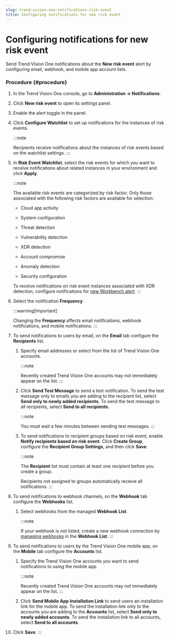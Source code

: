 ```yaml
---
slug: trend-vision-one-notifications-risk-event
title: Configuring notifications for new risk event
---
```

# Configuring notifications for new risk event

Send Trend Vision One notifications about the **New risk event** alert by configuring email, webhook, and mobile app account lists.

### Procedure {#procedure}

1.  In the Trend Vision One console, go to **Administration → Notifications**.

2.  Click **New risk event** to open its settings panel.

3.  Enable the alert toggle in the panel.

4.  Click **Configure Watchlist** to set up notifications for the instances of risk events.

    :::note

    Recipients receive notifications about the instances of risk events based on the watchlist settings.
    :::

5.  In **Risk Event Watchlist**, select the risk events for which you want to receive notifications about related instances in your environment and click **Apply**.

    :::note

    The available risk events are categorized by risk factor. Only those associated with the following risk factors are available for selection:

    - Cloud app activity

    - System configuration

    - Threat detection

    - Vulnerability detection

    - XDR detection

    - Account compromise

    - Anomaly detection

    - Security configuration

    To receive notifications on risk event instances associated with XDR detection, configure notifications for [new Workbench alert](notifications-workbench-alerts.mdx).
    :::

6.  Select the notification **Frequency**.

    :::warning[Important]

    Changing the **Frequency** affects email notifications, webhook notifications, and mobile notifications.
    :::

7.  To send notifications to users by email, on the **Email** tab configure the **Recipients** list.

    1.  Specify email addresses or select from the list of Trend Vision One accounts.

        :::note

        Recently created Trend Vision One accounts may not immediately appear on the list.
        :::

    2.  Click **Send Test Message** to send a test notification. To send the test message only to emails you are adding to the recipient list, select **Send only to newly added recipients**. To send the test message to all recipients, select **Send to all recipients**.

        :::note

        You must wait a few minutes between sending test messages.
        :::

    3.  To send notifications to recipient groups based on risk event, enable **Notify recipients based on risk event**. Click **Create Group**, configure the **Recipient Group Settings**, and then click **Save**.

        :::note

        The **Recipient** list must contain at least one recipient before you create a group.

        Recipients not assigned to groups automatically receive all notifications.
        :::

8.  To send notifications to webhook channels, on the **Webhook** tab configure the **Webhooks** list.

    1.  Select webhooks from the managed **Webhook List**.

        :::note

        If your webhook is not listed, create a new webhook connection by [managing webhooks](managing-webhooks.mdx) in the **Webhook List**.
        :::

9.  To send notifications to users by the Trend Vision One mobile app, on the **Mobile** tab configure the **Accounts** list.

    1.  Specify the Trend Vision One accounts you want to send notifications to using the mobile app.

        :::note

        Recently created Trend Vision One accounts may not immediately appear on the list.
        :::

    2.  Click **Send Mobile App Installation Link** to send users an installation link for the mobile app. To send the installation link only to the accounts you are adding to the **Accounts** list, select **Send only to newly added accounts**. To send the installation link to all accounts, select **Send to all accounts**.

10. Click **Save**.
:::
